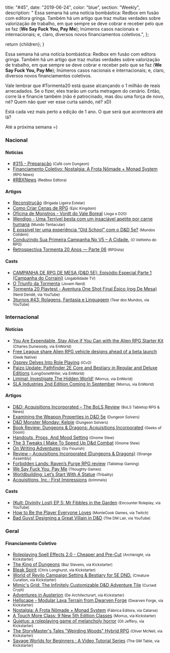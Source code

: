 
  title: "#45",
  date: "2019-06-24",
  color: "blue",
  section: "Weekly",
  description:
    "    Essa semana há uma notícia bombástica: Redbox em fusão com editora gringa. Também há um artigo que traz muitas verdades sobre valorização de trabalho, em que sempre se deve cobrar e receber pelo que se faz (__We Say Fuck You, Pay Me__); Inúmeros casos nacionais e internacionais; e, claro, diversos novos financiamentos coletivos.",
};

  return <InternalLayout meta={meta}>{children}</InternalLayout>;
}

Essa semana há uma notícia bombástica: Redbox em fusão com editora gringa. Também há um artigo que traz muitas verdades sobre valorização de trabalho, em que sempre se deve cobrar e receber pelo que se faz (**We Say Fuck You, Pay Me**); Inúmeros casos nacionais e internacionais; e, claro, diversos novos financiamentos coletivos.

Vale lembrar que #Tormenta20 está quase alcançando o 1 milhão de reais arrecadados. Se o fizer, eles trarão um curta metragem do cenário. Então, corre lá e financie também (não é patrocinado, mas dou uma força de novo, né? Quem não quer ver esse curta saindo, né? xD)

Está cada vez mais perto a edição de 1 ano. O que será que acontecerá até lá?

Até a próxima semana =)

### Nacional

#### Notícias

- [#315 - Preparação] <small>(Café com Dungeon)</small>
- [Financiamento Coletivo: Nostalgia: A Frota Nômade + Monad System] <small>(RPG News)</small>
- [#RBXNews] <small>(Redbox Editora)</small>

#### Artigos

- [Reconstrução] <small>(Brigada Ligeira Estelar)</small>
- [Como Criar Cenas de RPG] <small>(Epic Kingdom)</small>
- [Oficina de Monstros - Vordt do Vale Boreal] <small>(Joga o D20)</small>
- [Wendigo - Uma Terrível besta com um insaciável apetite por carne humana] <small>(Mundo Tentacular)</small>
- [É possível ter uma experiência “Old School” com o D&amp;D 5e?] <small>(Mundos Colidem)</small>
- [Conduzindo Sua Primeira Campanha No V5 – A Cidade.] <small>(O Velhinho do RPG)</small>
- [Retrospectiva Tormenta 20 Anos — Parte 06] <small>(RPGista)</small>

#### Casts

- [CAMPANHA DE RPG DE MESA (D&amp;D 5E): Episódio Especial Parte 1 (Campanha do Corraini)] <small>(Jogabilidade TV)</small>
- [O Triunfo da Tormenta] <small>(Jovem Nerd)</small>
- [Tormenta 20 Playtest - Aventura One Shot Final Épico (rpg De Mesa)] <small>(Nerd Dendê, via YouTube)</small>
- [3turnos #43: Rolagens, Fantasia e Linguagem] <small>(Tear dos Mundos, via YouTube)</small>

### Internacional

#### Notícias

- [You Are Expendable, Stay Alive if You Can with the Alien RPG Starter Kit] <small>(Charles Dunwoody, via EnWorld)</small>
- [Free League share Alien RPG vehicle designs ahead of a beta launch] <small>(Geek Native)</small>
- [Osprey Delves Into Role Playing] <small>(ICv2)</small>
- [Paizo Update: Pathfinder 2E Core and Bestiary in Regular and Deluxe Editions] <small>(LongGoneWriter, via EnWorld)</small>
- [Liminal: Investigate The Hidden World!] <small>(Morrus, via EnWorld)</small>
- [SLA Industries 2nd Edition Coming In September] <small>(Morrus, via EnWorld)</small>

#### Artigos

- [D&amp;D: Acquisitions Incorporated – The BoLS Review] <small>(BoLS Tabletop RPG &amp; News)</small>
- [Examining the Weapon Properties in D&amp;D 5e] <small>(Dungeon Solvers)</small>
- [D&amp;D Monster Monday: Kelpie] <small>(Dungeon Solvers)</small>
- [Book Review: Dungeons &amp; Dragons: Acquisitions Incorporated] <small>(Geeks of Doom)</small>
- [Handouts, Props, And Mood Setting] <small>(Gnome Stew)</small>
- [The 3 Tweaks I Make To Speed Up D&amp;d Combat] <small>(Gnome Stew)</small>
- [On Writing Adventures] <small>(Sly Flourish)</small>
- [Review – Acquisitions Incorporated (Dungeons &amp; Dragons)] <small>(Strange Assembly)</small>
- [Forbidden Lands: Raven’s Purge RPG review] <small>(Tabletop Gaming)</small>
- [We Say Fuck You, Pay Me] <small>(Thoughty Games)</small>
- [Worldbuilding: Let’s Start With A Statue] <small>(Tribality)</small>
- [Acquisitions, Inc.: First Impressions] <small>(brimmels)</small>

#### Casts

- [(Kult: Divinity Lost) EP 5: Mr Fibbles in the Garden] <small>(Encounter Roleplay, via YouTube)</small>
- [How to Be the Player Everyone Loves] <small>(MonteCook Games, via Twitch)</small>
- [Bad Guys! Designing a Great Villain in D&amp;D] <small>(The DM Lair, via YouTube)</small>

### Geral

#### Financiamento Coletivo

- [Roleplaying Spell Effects 2.0 - Cheaper and Pre-Cut] <small>(Archknight, via Kickstarter)</small>
- [The King of Dungeons] <small>(Baz Stevens, via Kickstarter)</small>
- [Bleak Spirit] <small>(Chris Longhurst, via Kickstarter)</small>
- [World of Revilo Campaign Setting &amp; Bestiary for 5E DND.] <small>(Creature Curation, via Kickstarter)</small>
- [Mimic&#039;s Grid: The Infinitely Customizable D&amp;D Adventure Tile] <small>(Cursed Crypt)</small>
- [Adventures in Austerion] <small>(De Architecturart, via Kickstarter)</small>
- [Hellscape - Modular Lava Terrain from Dwarven Forge] <small>(Dwarven Forge, via Kickstarter)</small>
- [Nostalgia: A Frota Nômade + Monad System] <small>(Fábrica Editora, via Catarse)</small>
- [A Touch More Class: 9 New 5th Edition Classes] <small>(Morrus, via Kickstarter)</small>
- [Quietus: a roleplaying game of melancholy horror] <small>(Oli Jeffery, via Kickstarter)</small>
- [The StoryMaster&#039;s Tales &quot;Weirding Woods&quot; Hybrid RPG] <small>(Oliver McNeil, via Kickstarter)</small>
- [Savage Worlds for Beginners : A Video Tutorial Series] <small>(The GM Table, via Kickstarter)</small>

[on writing adventures]: http://slyflourish.com/on_writing_adventures.html
[d&amp;d monster monday: kelpie]: https://www.dungeonsolvers.com/2019/06/17/dd-monster-monday-kelpie/
[acquisitions, inc.: first impressions]: https://www.enworld.org/forum/content.php?6408-Acquisitions-Inc-First-Impressions
[bad guys! designing a great villain in d&amp;d]: https://www.youtube.com/watch?v=txf6ZpLLoY4
[you are expendable, stay alive if you can with the alien rpg starter kit]: https://www.enworld.org/forum/content.php?6377-You-Are-Expendable-Stay-Alive-if-You-Can-with-the-Alien-RPG-Starter-Kit
[é possível ter uma experiência “old school” com o d&amp;d 5e?]: https://www.mundoscolidem.com.br/old-school-dd5e/
[worldbuilding: let’s start with a statue]: https://www.tribality.com/2019/06/18/worldbuilding-lets-start-with-a-statue/
[a touch more class: 9 new 5th edition classes]: https://www.kickstarter.com/projects/enworld
[quietus: a roleplaying game of melancholy horror]: https://www.kickstarter.com/projects/sinisterbeard/quietus-a-roleplaying-game-of-melancholy-horror
[adventures in austerion]: https://www.kickstarter.com/projects/175522302/adventures-in-austerion
[the storymaster&#039;s tales &quot;weirding woods&quot; hybrid rpg]: https://www.kickstarter.com/projects/legendphotography/the-storymasters-tales-weirding-woods
[savage worlds for beginners : a video tutorial series]: https://www.kickstarter.com/projects/gmtable/savage-worlds-for-beginners-a-video-tutorial-series
[roleplaying spell effects 2.0 - cheaper and pre-cut]: https://www.kickstarter.com/projects/arcknight/roleplaying-spell-effects-20-cheaper-and-pre-cut
[handouts, props, and mood setting]: https://gnomestew.com/handouts-props-and-mood-setting/
[liminal: investigate the hidden world!]: https://www.enworld.org/forum/content.php?6419-Liminal-Investigate-The-Hidden-World!
[osprey delves into role playing]: https://icv2.com/articles/news/view/43452/osprey-delves-role-playing
[paizo update: pathfinder 2e core and bestiary in regular and deluxe editions]: https://www.enworld.org/forum/content.php?6420-Paizo-Update-Pathfinder-2E-Core-and-Bestiary-in-Regular-and-Deluxe-Editions
[sla industries 2nd edition coming in september]: https://www.enworld.org/forum/content.php?6422-SLA-Industries-2nd-Edition-Coming-In-September
[the 3 tweaks i make to speed up d&amp;d combat]: https://gnomestew.com/the-3-tweaks-i-make-to-speed-up-dd-combat/
[free league share alien rpg vehicle designs ahead of a beta launch]: https://www.geeknative.com/66950/free-league-share-alien-rpg-vehicle-designs-ahead-of-a-beta-launch/
[examining the weapon properties in d&amp;d 5e]: https://www.dungeonsolvers.com/2019/06/21/examining-the-weapon-properties-in-dd-5e/
[(kult: divinity lost) ep 5: mr fibbles in the garden]: https://www.youtube.com/watch?v=lYqgZVQlYOw
[we say fuck you, pay me]: http://briebeau.com/thoughty/2019/06/we-say-fuck-you-pay-me/
[financiamento coletivo: nostalgia: a frota nômade + monad system]: https://newsrpg.wordpress.com/2019/06/18/financiamento-coletivo-nostalgia-a-frota-nomade-monad-system/
[nostalgia: a frota nômade + monad system]: https://www.catarse.me/nostalgia
[forbidden lands: raven’s purge rpg review]: https://www.tabletopgaming.co.uk/board-games/reviews/forbidden-lands-ravens-purge-rpg-review
[reconstrução]: https://brigadaligeiraestelar.com/2019/06/18/o-cenario-reconstrutivo/
[d&amp;d: acquisitions incorporated – the bols review]: https://www.belloflostsouls.net/2019/06/dd-acquisitions-incorporated-the-bols-review.html
[mimic&#039;s grid: the infinitely customizable d&amp;d adventure tile]: https://www.kickstarter.com/projects/cursedcrypt/mimics-grid
[bleak spirit]: https://www.kickstarter.com/projects/179941520/bleak-spirit
[how to be the player everyone loves]: https://www.twitch.tv/videos/440935394
[the king of dungeons]: https://www.kickstarter.com/projects/kingofdungeons/the-king-of-dungeons/
[como criar cenas de rpg]: https://epickingdom.wordpress.com/2019/06/19/como-criar-cenas-de-rpg/
[world of revilo campaign setting &amp; bestiary for 5e dnd.]: https://www.kickstarter.com/projects/931820058/world-of-revilo-campaign-setting-and-bestiary-for-5e-dnd
[review – acquisitions incorporated (dungeons &amp; dragons)]: https://www.strangeassembly.com/2019/review-acquisitions-incorporated
[book review: dungeons &amp; dragons: acquisitions incorporated]: https://www.geeksofdoom.com/2019/06/19/book-review-dungeons-dragons-acquisitions-incorporated
[hellscape - modular lava terrain from dwarven forge]: https://www.kickstarter.com/projects/dwarvenforge/hellscape-modular-lava-terrain-from-dwarven-forge/
[o triunfo da tormenta]: https://jovemnerd.com.br/nerdcast/o-triunfo-da-tormenta/
[campanha de rpg de mesa (d&amp;d 5e): episódio especial parte 1 (campanha do corraini)]: https://www.youtube.com/watch?v=gPCnJiNqA5s
[#315 - preparação]: https://www.podbean.com/media/share/pb-sdjhu-b5475b
[retrospectiva tormenta 20 anos — parte 06]: https://rpgista.com.br/2019/06/21/retrospectiva-tormenta-20-anos-parte-06/
[tormenta 20 playtest - aventura one shot final épico (rpg de mesa)]: https://www.youtube.com/watch?v=FSVUGE-flME
[conduzindo sua primeira campanha no v5 – a cidade.]: https://ovelhinhodorpg.wordpress.com/2019/06/21/conduzindo-sua-primeira-campanha-no-v5-a-cidade/
[#rbxnews]: https://www.facebook.com/RedboxEditora/photos/a.253730031408278/2328853180562609/
[3turnos #43: rolagens, fantasia e linguagem]: https://www.youtube.com/watch?v=hnPFEqvPfJE
[oficina de monstros - vordt do vale boreal]: https://jogaod20.blogspot.com/2019/06/oficina-de-monstros-vordt.html
[wendigo - uma terrível besta com um insaciável apetite por carne humana]: https://mundotentacular.blogspot.com/2019/06/wendigo-uma-terrivel-besta-com-um.html
